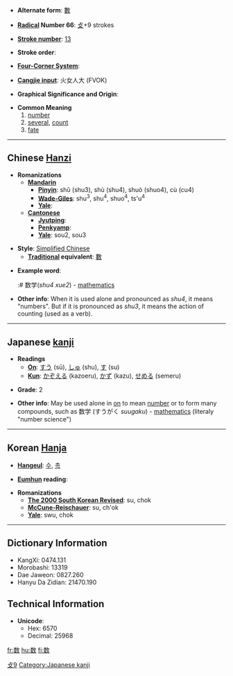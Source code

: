 * '''Alternate form''': [[數]]

* '''[[Wiktionary:Chinese radical index| Radical]] Number 66''': [[Wiktionary:Chinese radical index 攴|攴]]+9 strokes

* '''[[Wiktionary:Chinese total strokes index|Stroke number]]''': [[Wiktionary:Chinese total strokes index 13|13]]

* '''Stroke order''': 

* '''[[Wiktionary:Chinese four corner index|Four-Corner System]]''': 

* '''[[Wiktionary:Chinese Cangjie index|Cangjie input]]''': 火女人大 (FVOK)

* '''Graphical Significance and Origin''': 

* '''Common Meaning'''
*#[[number]]
*# [[several]], [[count]]
*# [[fate]]

----

== Chinese [[Hanzi]] ==

* '''Romanizations'''
** '''[[Mandarin]]'''
*** '''[[Pinyin]]''': shǔ (shu3), shù (shu4), shuò (shuo4), cù (cu4)
*** '''[[Wade-Giles]]''': shu<sup>3</sup>, shu<sup>4</sup>, shuo<sup>4</sup>, ts'u<sup>4</sup>
*** '''[[Yale]]''': 
** '''[[Cantonese]]'''
*** '''[[Jyutping]]''':
*** '''[[Penkyamp]]''': 
*** '''[[Yale]]''': sou2, sou3

* '''Style''': [[Simplified Chinese]] 
** '''[[Traditional Chinese|Traditional]] equivalent''': [[數]]

*'''Example word''':
*:# 数学(''shu4 xue2'') - [[mathematics]]

* '''Other info''': When it is used alone and pronounced as ''shu4'', it means "numbers". But if it is pronounced as ''shu3'', it means the action of counting (used as a verb).

----

== Japanese [[kanji]] ==

* '''Readings'''
** '''[[On]]''': [[すう]] (sū), [[しゅ]] (shu), [[す]] (su)
** '''[[Kun]]''': [[かぞえる]] (kazoeru), [[かず]] (kazu), [[せめる]] (semeru)

* '''Grade''': 2 [[Category:Grade 2 kanji|攴9]]

* '''Other info''': May be used alone in [[on]] to mean [[number]] or to form many compounds, such as 数学 (すうがく ''suugaku'') - [[mathematics]] (literaly "number science")

----

== Korean [[Hanja]] ==

* '''[[Hangeul]]''': [[수]], [[촉]]

* '''[[Eumhun]] reading''': 

* '''Romanizations'''
** '''[[The 2000 South Korean Revised Romanization|The 2000 South Korean Revised]]''': su, chok
** '''[[McCune-Reischauer]]''': su, ch'ok
** '''[[Yale]]''': swu, chok

----

== Dictionary Information ==

* KangXi: 0474.131
* Morobashi: 13319
* Dae Jaweon: 0827.260
* Hanyu Da Zidian: 21470.190

== Technical Information ==

* '''Unicode''':
** Hex: 6570
** Decimal: 25968

[[Category:Japanese kanji]]

[[fr:数]]
[[hu:数]]
[[fi:数]]
